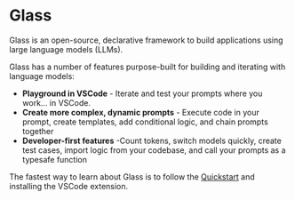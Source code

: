 # Glass

Glass is an open-source, declarative framework to build applications using large language models (LLMs).

Glass has a number of features purpose-built for building and iterating with language models:

- **Playground in VSCode** - Iterate and test your prompts where you work... in VSCode.
- **Create more complex, dynamic prompts** - Execute code in your prompt, create templates, add conditional logic, and chain prompts together
- **Developer-first features** -Count tokens, switch models quickly, create test cases, import logic from your codebase, and call your prompts as a typesafe function

The fastest way to learn about Glass is to follow the [Quickstart](/quickstart) and installing the VSCode extension.
